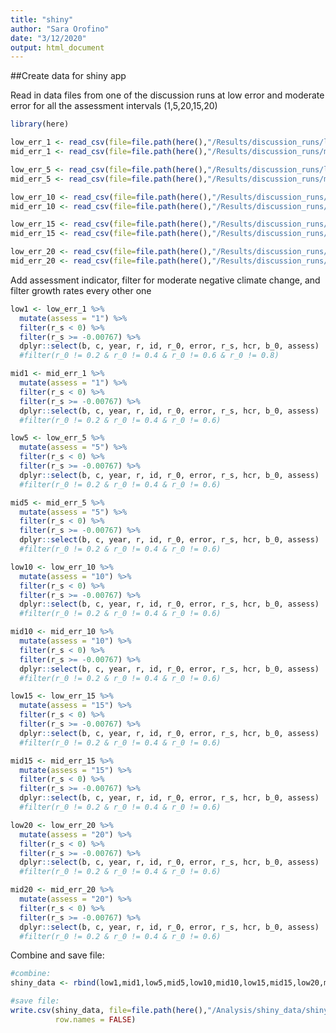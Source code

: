 ```yaml
---
title: "shiny"
author: "Sara Orofino"
date: "3/12/2020"
output: html_document
---
```


##Create data for shiny app

Read in data files from one of the discussion runs at low error and moderate error for all the assessment intervals (1,5,20,15,20)  

```r
library(here)

low_err_1 <- read_csv(file=file.path(here(),"/Results/discussion_runs/lowerror/run2/lowerr_1_run2.csv"))
mid_err_1 <- read_csv(file=file.path(here(),"/Results/discussion_runs/miderror/run2/miderr_1_run2.csv"))

low_err_5 <- read_csv(file=file.path(here(),"/Results/discussion_runs/lowerror/run2/lowerr_5_run2.csv"))
mid_err_5 <- read_csv(file=file.path(here(),"/Results/discussion_runs/miderror/run2/miderr_5_run2.csv"))

low_err_10 <- read_csv(file=file.path(here(),"/Results/discussion_runs/lowerror/run2/lowerr_10_run2.csv"))
mid_err_10 <- read_csv(file=file.path(here(),"/Results/discussion_runs/miderror/run2/miderr_10_run2.csv"))

low_err_15 <- read_csv(file=file.path(here(),"/Results/discussion_runs/lowerror/run2/lowerr_15_run2.csv"))
mid_err_15 <- read_csv(file=file.path(here(),"/Results/discussion_runs/miderror/run2/miderr_15_run2.csv"))

low_err_20 <- read_csv(file=file.path(here(),"/Results/discussion_runs/lowerror/run2/lowerr_20_run2.csv"))
mid_err_20 <- read_csv(file=file.path(here(),"/Results/discussion_runs/miderror/run2/miderr_20_run2.csv"))
```

Add assessment indicator, filter for moderate negative climate change, and filter growth rates every other one  
```r
low1 <- low_err_1 %>% 
  mutate(assess = "1") %>% 
  filter(r_s < 0) %>% 
  filter(r_s >= -0.00767) %>% 
  dplyr::select(b, c, year, r, id, r_0, error, r_s, hcr, b_0, assess)
  #filter(r_0 != 0.2 & r_0 != 0.4 & r_0 != 0.6 & r_0 != 0.8)

mid1 <- mid_err_1 %>% 
  mutate(assess = "1") %>% 
  filter(r_s < 0) %>% 
  filter(r_s >= -0.00767) %>% 
  dplyr::select(b, c, year, r, id, r_0, error, r_s, hcr, b_0, assess)
  #filter(r_0 != 0.2 & r_0 != 0.4 & r_0 != 0.6)

low5 <- low_err_5 %>% 
  mutate(assess = "5") %>% 
  filter(r_s < 0) %>% 
  filter(r_s >= -0.00767) %>% 
  dplyr::select(b, c, year, r, id, r_0, error, r_s, hcr, b_0, assess)
  #filter(r_0 != 0.2 & r_0 != 0.4 & r_0 != 0.6)

mid5 <- mid_err_5 %>% 
  mutate(assess = "5") %>% 
  filter(r_s < 0) %>% 
  filter(r_s >= -0.00767) %>% 
  dplyr::select(b, c, year, r, id, r_0, error, r_s, hcr, b_0, assess)
  #filter(r_0 != 0.2 & r_0 != 0.4 & r_0 != 0.6)

low10 <- low_err_10 %>% 
  mutate(assess = "10") %>% 
  filter(r_s < 0) %>% 
  filter(r_s >= -0.00767) %>% 
  dplyr::select(b, c, year, r, id, r_0, error, r_s, hcr, b_0, assess)
  #filter(r_0 != 0.2 & r_0 != 0.4 & r_0 != 0.6)

mid10 <- mid_err_10 %>% 
  mutate(assess = "10") %>% 
  filter(r_s < 0) %>% 
  filter(r_s >= -0.00767) %>% 
  dplyr::select(b, c, year, r, id, r_0, error, r_s, hcr, b_0, assess)
  #filter(r_0 != 0.2 & r_0 != 0.4 & r_0 != 0.6)

low15 <- low_err_15 %>% 
  mutate(assess = "15") %>% 
  filter(r_s < 0) %>% 
  filter(r_s >= -0.00767) %>% 
  dplyr::select(b, c, year, r, id, r_0, error, r_s, hcr, b_0, assess)
  #filter(r_0 != 0.2 & r_0 != 0.4 & r_0 != 0.6)

mid15 <- mid_err_15 %>% 
  mutate(assess = "15") %>% 
  filter(r_s < 0) %>% 
  filter(r_s >= -0.00767) %>%
  dplyr::select(b, c, year, r, id, r_0, error, r_s, hcr, b_0, assess)
  #filter(r_0 != 0.2 & r_0 != 0.4 & r_0 != 0.6)

low20 <- low_err_20 %>% 
  mutate(assess = "20") %>% 
  filter(r_s < 0) %>% 
  filter(r_s >= -0.00767) %>% 
  dplyr::select(b, c, year, r, id, r_0, error, r_s, hcr, b_0, assess)
  #filter(r_0 != 0.2 & r_0 != 0.4 & r_0 != 0.6)

mid20 <- mid_err_20 %>% 
  mutate(assess = "20") %>% 
  filter(r_s < 0) %>% 
  filter(r_s >= -0.00767) %>% 
  dplyr::select(b, c, year, r, id, r_0, error, r_s, hcr, b_0, assess)
  #filter(r_0 != 0.2 & r_0 != 0.4 & r_0 != 0.6)
```

Combine and save file:  
```r
#combine:
shiny_data <- rbind(low1,mid1,low5,mid5,low10,mid10,low15,mid15,low20,mid20)

#save file:
write.csv(shiny_data, file=file.path(here(),"/Analysis/shiny_data/shiny_biomass.csv"),
          row.names = FALSE)
```

